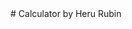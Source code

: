 


<Meta title="Intro" />
<style>
  {`
  @import url('https://fonts.googleapis.com/css2?family=Kanit:wght@300;500&family=Roboto&display=swap');
  --step--6: clamp(0.30rem, calc(0.16rem + 0.8vw), 0.75rem);
    --step--5: clamp(0.40rem, calc(0.20rem + 1.01vw), 0.98rem);
    --step--4: clamp(0.48rem, calc(0.22rem + 1.30vw), 1.23rem);
    --step--3: clamp(0.58rem, calc(0.25rem + 1.67vw), 1.54rem);
    --step--2: clamp(0.69rem, calc(0.27rem + 2.13vw), 1.92rem);
    --step--1: clamp(0.83rem, calc(0.29rem + 2.73vw), 2.40rem);
    --step-0: clamp(1.00rem, calc(0.30rem + 3.48vw), 3.00rem);
    --step-1: clamp(1.20rem, calc(0.31rem + 4.43vw), 3.75rem);
    --step-2: clamp(1.44rem, calc(0.31rem + 5.65vw), 4.69rem);
    --step-3: clamp(1.73rem, calc(0.29rem + 7.18vw), 5.86rem);
    --step-4: clamp(2.07rem, calc(0.25rem + 9.13vw), 7.32rem);
    --step-5: clamp(2.49rem, calc(0.17rem + 11.59vw), 9.15rem);
  `}
</style>

<div className="sb-container">
  <div className='sb-section-title'>
    # Calculator
  by Heru Rubin
  </div>
 <Calculator/>
</div>


<style>
  {`
  .sb-container {
    margin-bottom: 48px;
  }

  .sb-section {
    width: 100%;
    display: flex;
    flex-direction: row;
    gap: 20px;
  }

  img {
    object-fit: cover;
  }

  .sb-section-title {
    margin-bottom: 32px;
  }

  .sb-section a:not(h1 a, h2 a, h3 a) {
    font-size: 14px;
  }

  .sb-section-item, .sb-grid-item {
    flex: 1;
    display: flex;
    flex-direction: column;
  }

  .sb-section-item-heading {
    padding-top: 20px !important;
    padding-bottom: 5px !important;
    margin: 0 !important;
  }
  .sb-section-item-paragraph {
    margin: 0;
    padding-bottom: 10px;
  }

  .sb-chevron {
    margin-left: 5px;
  }

  .sb-features-grid {
    display: grid;
    grid-template-columns: repeat(2, 1fr);
    grid-gap: 32px 20px;
  }

  .sb-socials {
    display: grid;
    grid-template-columns: repeat(4, 1fr);
  }

  .sb-socials p {
    margin-bottom: 10px;
  }

  .sb-explore-image {
    max-height: 32px;
    align-self: flex-start;
  }

  .sb-addon {
    width: 100%;
    display: flex;
    align-items: center;
    position: relative;
    background-color: #EEF3F8;
    border-radius: 5px;
    border: 1px solid rgba(0, 0, 0, 0.05);
    background: #EEF3F8;
    height: 180px;
    margin-bottom: 48px;
    overflow: hidden;
  }

  .sb-addon-text {
    padding-left: 48px;
    max-width: 240px;
  }

  .sb-addon-text h4 {
    padding-top: 0px;
  }

  .sb-addon-img {
    position: absolute;
    left: 345px;
    top: 0;
    height: 100%;
    width: 200%;
    overflow: hidden;
  }

  .sb-addon-img img {
    width: 650px;
    transform: rotate(-15deg);
    margin-left: 40px;
    margin-top: -72px;
    box-shadow: 0 0 1px rgba(255, 255, 255, 0);
    backface-visibility: hidden;
  }

  @media screen and (max-width: 800px) {
    .sb-addon-img {
      left: 300px;
    }
  }

  @media screen and (max-width: 600px) {
    .sb-section {
      flex-direction: column;
    }

    .sb-features-grid {
      grid-template-columns: repeat(1, 1fr);
    }

    .sb-socials {
      grid-template-columns: repeat(2, 1fr);
    }

    .sb-addon {
      height: 280px;
      align-items: flex-start;
      padding-top: 32px;
      overflow: hidden;
    }

    .sb-addon-text {
      padding-left: 24px;
    }

    .sb-addon-img {
      right: 0;
      left: 0;
      top: 130px;
      bottom: 0;
      overflow: hidden;
      height: auto;
      width: 124%;
    }

    .sb-addon-img img {
      width: 1200px;
      transform: rotate(-12deg);
      margin-left: 0;
      margin-top: 48px;
      margin-bottom: -40px;
      margin-left: -24px;
    }
  }
  `}
</style>
